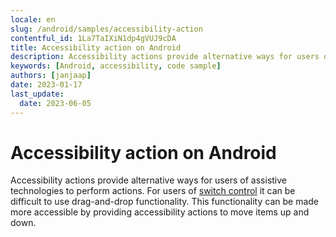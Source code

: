 ```yaml
---
locale: en
slug: /android/samples/accessibility-action
contentful_id: 1La7TaIXiN1dp4gVUJ9cDA
title: Accessibility action on Android
description: Accessibility actions provide alternative ways for users of assistive technologies to perform actions.
keywords: [Android, accessibility, code sample]
authors: [janjaap]
date: 2023-01-17
last_update:
  date: 2023-06-05
---
```


# Accessibility action on Android

Accessibility actions provide alternative ways for users of assistive technologies to perform actions. For users of [switch control](https://appt.org/en/docs/ios/features/switch-control) it can be difficult to use drag-and-drop functionality. This functionality can be made more accessible by providing accessibility actions to move items up and down.

<CodeSample id="accessibility-action" locale="en" platform="android"/>
